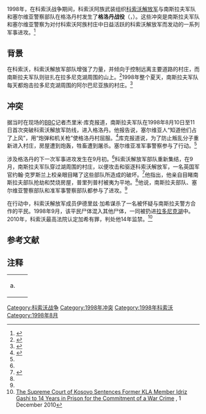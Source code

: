 {{Infobox military conflict
|conflict= 格洛丹战役
|partof= 科索沃战争
|caption= 
|date=  1998年8月11日至12日
|place= 格洛丹，靠近[[贾科维察|贾科维察]]
|result= 南斯拉夫胜利<ref>{{cite news| publisher=The Independent| url=https://www.independent.co.uk/news/kla-rebels-lose-stronghold-1171340.html| title=KLA rebels lose stronghold| date=1998-08-13| access-date=2012-10-08| location=London| first=Julijana| last=Mojsilovic| archive-date=2020-09-07| archive-url=https://web.archive.org/web/20200907134943/http://www.independent.co.uk/news/kla-rebels-lose-stronghold-1171340.html| dead-url=yes}}</ref>
|combatant1= {{flag|FR Yugoslavia}} 
|combatant2= [[File:Coat_of_arms_of_the_Kosovo_Liberation_Army.svg|22px]] [[科索沃解放军|科索沃解放军]] 
|commander1= {{flagicon|FR Yugoslavia}}斯雷滕·卢奇奇
|commander2= [[File:Coat_of_arms_of_the_Kosovo_Liberation_Army.svg|22px]]拉穆什·哈拉迪纳伊<br>[[File:Coat_of_arms_of_the_Kosovo_Liberation_Army.svg|22px]]贝基姆·贝里沙
|strength1= {{flagicon|FR Yugoslavia}}500名士兵和警察
|strength2= [[File:Coat_of_arms_of_the_Kosovo_Liberation_Army.svg|22px]]250名武裝人士
|casualties1= {{flagicon|FR Yugoslavia}}5名警察死亡<br>{{flagicon|FR Yugoslavia}}2名士兵死亡<br>{{flagicon|FR Yugoslavia}}10名警察受伤<ref>{{cite news| publisher= BBC| url= http://news.bbc.co.uk/2/hi/europe/150108.stm| title= Serbs 'take' Kosovo rebel base| date= 1998-08-14| access-date= 2013-03-03| archive-date= 2016-03-06| archive-url= https://web.archive.org/web/20160306011555/http://news.bbc.co.uk/2/hi/europe/150108.stm| dead-url= no}}</ref>
|casualties2= [[File:Coat_of_arms_of_the_Kosovo_Liberation_Army.svg|22px]]7人被杀<br>[[File:Coat_of_arms_of_the_Kosovo_Liberation_Army.svg|22px]]49人受伤<ref name=LAT>{{cite news| work= Los Angeles Times| url= http://articles.latimes.com/1998/aug/13/news/mn-12868| title= Serbs Seize One Rebel Redoubt, Attack Second| date= 1998-08-13| access-date= 2013-03-03| archive-date= 2014-03-13| archive-url= https://web.archive.org/web/20140313213245/http://articles.latimes.com/1998/aug/13/news/mn-12868| dead-url= no}}</ref>}}
{{Campaignbox 科索沃战争}}
1998年，在科索沃战争期间，科索沃阿族武装组织[[科索沃解放军|科索沃解放军]]与南斯拉夫军队和塞尔维亚警察部队在格洛丹村发生了'''格洛丹战役'''（{{lang-sr|{{lang|sr-Cyrl|Битка за Глођане}} / {{lang|sr-Latn|Bitka za Glođane}}}}，{{lang-al|Beteja e Glloxhanit}}）。这些冲突是南斯拉夫军队和塞尔维亚警察{{ref label|names|a|}}为对付科索沃阿族村庄中日益活跃的科索沃解放军而发动的一系列军事进攻。<ref name="#1">{{cite web |url=http://www.ictytranscripts.org/trials/haradinaj/070523IT.htm |title=Public Testimony of John Crosland, transcript |date=2007-05-23 |publisher=U.N. |access-date=2013-02-06 |archive-url=https://web.archive.org/web/20131228205615/http://www.ictytranscripts.org/trials/haradinaj/070523IT.htm |archive-date=2013-12-28 |dead-url=yes }}</ref>
==背景==
在科索沃，科索沃解放军部队增强了力量，并倾向于控制远离主要道路的村庄，而南斯拉夫军队则驻扎在拉多尼克湖周围的山上。<ref>{{cite web|url=http://www.icty.org/case/haradinaj/4#tjug|title=Trial Chamber Judgment - para 148|publisher=U.N.|date=2008-04-03|access-date=2013-02-06|archive-date=2019-01-11|archive-url=https://web.archive.org/web/20190111001007/http://www.icty.org/case/haradinaj/4#tjug|dead-url=no}}</ref>1998年整个夏天，南斯拉夫军队每天都炮击拉多尼克湖周围的阿尔巴尼亚族的村庄。<ref>{{cite web|url=http://www.icty.org/case/haradinaj/4#tjug|title=Trial Chamber Judgment - para 96|publisher=U.N.|date=2008-04-03|access-date=2013-02-06|archive-date=2019-01-11|archive-url=https://web.archive.org/web/20190111001007/http://www.icty.org/case/haradinaj/4#tjug|dead-url=no}}</ref>

==冲突==
据当时在现场的[[BBC|BBC]]记者杰里米·库克报道，南斯拉夫军队在1998年8月10日至11日首次突破科索沃解放军防线，进入格洛丹。他报告说，塞尔维亚人“知道他们占了上风”，用“炮弹和机关枪”使格洛丹村屈服。<ref name="#2">{{cite web | url=http://www.icty.org/x/cases/haradinaj/trans/en/070515ED.htm | title=ICTY Public Testimony of Achilleas Papas page 4284 | publisher=U.N. | date=2007-05-17 | access-date=2013-02-07 | archive-date=2020-08-10 | archive-url=https://web.archive.org/web/20200810182056/https://www.icty.org/x/cases/haradinaj/trans/en/070515ED.htm | dead-url=no }}</ref>库克报道说，为了防止叛乱分子重新进入村庄，房屋遭到炮轰，牲畜遭到屠杀。塞尔维亚准军事警察参与了行动。<ref name="#2"/>

涉及格洛丹的下一次军事进攻发生在9月初。<ref name="#1"/>科索沃解放军部队重新集结，在9月，南斯拉夫军队穿过湖周围的村庄，以便攻击和驱逐科索沃解放军，一名英国军官约翰·克罗斯兰上校亲眼目睹了这些部队所造成的破坏。<ref name="#3">{{cite web |url=http://www.ictytranscripts.org/trials/haradinaj/070523IT.htm |title=Public Testimony of John Crosland, transcript page 4666-4670 |date=2007-05-23 |publisher=U.N. |access-date=2013-02-06 |archive-url=https://web.archive.org/web/20131228205615/http://www.ictytranscripts.org/trials/haradinaj/070523IT.htm |archive-date=2013-12-28 |dead-url=yes }}</ref>他指出，他亲自目睹南斯拉夫部队抢劫和焚烧房屋，普里列普村被夷为平地。<ref name="#3"/>他说，南斯拉夫部队、塞尔维亚警察部队和准军事警察部队都参与了进攻。<ref name="#3"/>

在行动中，科索沃解放军成员伊德里兹·加希谋杀了一名被怀疑与南斯拉夫警方合作的平民。1998年9月，该平民尸体混入其他尸体，一同被扔进[[拉多尼克湖|拉多尼克湖]]中。2010年，科索沃最高法院认定加希有罪，判处他14年监禁。<ref>[http://www.hlc-rdc.org/?p=13091&lang=de The Supreme Court of Kosovo Sentences Former KLA Member Idriz Gashi to 14 Years in Prison for the Commitment of a War Crime] {{Wayback|url=http://www.hlc-rdc.org/?p=13091&lang=de |date=20200615230927 }}, 1 December 2010</ref>

==参考文献==
{{reflist}}
==注释==
{| style="margin-left:13px; line-height:150%"
|align="right" valign="top"|a.  
|{{note|status}}{{FRY-police}}
|}
[[Category:科索沃战争|Category:科索沃战争]] 
[[Category:1998年冲突|Category:1998年冲突]]
[[Category:1998年科索沃|Category:1998年科索沃]]
[[Category:1998年8月|Category:1998年8月]]